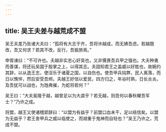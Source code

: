 ```yaml
---
---
---
```

title: 吴王夫差与越荒成不盟
---


吴王夫差乃告诸大夫曰：“孤将有大志于齐，吾将许越成，而无拂吾虑。若越既改，吾又何求？若其不改，反行，吾振旅焉。”

申胥谏曰：“不可许也。夫越非实忠心好吴也，又非慑畏吾兵甲之强也。大夫种勇而善谋，将还玩吴国于股掌之上，以得其志。夫固知君王之盖威以好胜也，故婉约其辞，以从逸王志，使淫乐于诸夏之国，以自伤也。使吾甲兵钝弊，民人离落，而日以憔悴，然后安受吾烬。夫越王好信以爱民，四方归之，年谷时熟，日长炎炎。及吾犹可以战也，为虺弗摧，为蛇将若何？”

吴王曰：“大夫奚隆于越，越曾足以为大虞乎？若无越，则吾何以春秋曜吾军士？”乃许之成。

将盟，越王又使诸稽郢辞曰：“以盟为有益乎？前盟口血未干，足以结信矣。以盟为无益乎？君王舍甲兵之威以临使之，而胡重于鬼神而自轻也？”吴王乃许之，荒成不盟。

